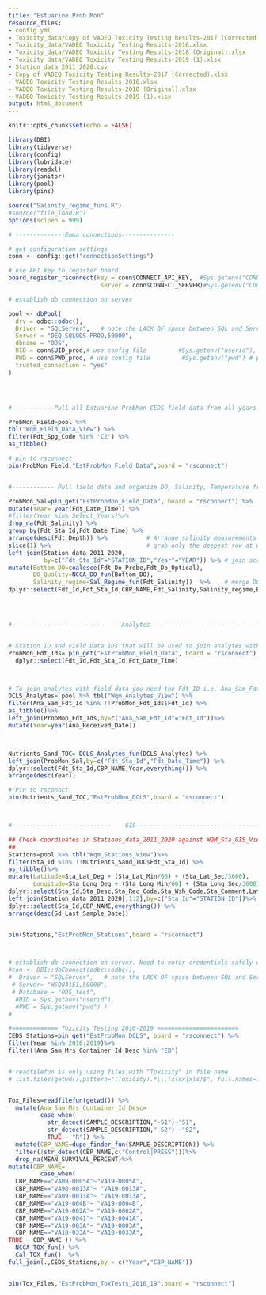 ```yaml
---
title: "Estuarine Prob Mon"
resource_files:
- config.yml
- Toxicity_data/Copy of VADEQ Toxicity Testing Results-2017 (Corrected).xlsx
- Toxicity_data/VADEQ Toxicity Testing Results-2016.xlsx
- Toxicity_data/VADEQ Toxicity Testing Results-2018 (Original).xlsx
- Toxicity_data/VADEQ Toxicity Testing Results-2019 (1).xlsx
- Station_data_2011_2020.csv
- Copy of VADEQ Toxicity Testing Results-2017 (Corrected).xlsx
- VADEQ Toxicity Testing Results-2016.xlsx
- VADEQ Toxicity Testing Results-2018 (Original).xlsx
- VADEQ Toxicity Testing Results-2019 (1).xlsx
output: html_document
---
```


```r
knitr::opts_chunk$set(echo = FALSE)

library(DBI)
library(tidyverse)
library(config)
library(lubridate)
library(readxl)
library(janitor)
library(pool)
library(pins)

source("Salinity_regime_funs.R")
#source("file_load.R")
options(scipen = 999)

# --------------Emma connections---------------

# get configuration settings
conn <- config::get("connectionSettings")

# use API key to register board
board_register_rsconnect(key = conn$CONNECT_API_KEY,  #Sys.getenv("CONNECT_API_KEY"),
                          server = conn$CONNECT_SERVER)#Sys.getenv("CONNECT_SERVER"))

# establish db connection on server

pool <- dbPool(
  drv = odbc::odbc(),
  Driver = "SQLServer",   # note the LACK OF space between SQL and Server ( how RStudio named driver)
  Server = "DEQ-SQLODS-PROD,50000",
  dbname = "ODS",
  UID = conn$UID_prod,# use config file         #Sys.getenv("userid"), # plug this in on server
  PWD = conn$PWD_prod, # use config file         #Sys.getenv("pwd") # plug this in on server
  trusted_connection = "yes"
)




# -----------Pull all Estuarine ProbMon CEDS field data from all years and pin to rsconnect server----------------

ProbMon_Field=pool %>%
tbl("Wqm_Field_Data_View") %>%
filter(Fdt_Spg_Code %in% 'C2') %>%
as_tibble()

# pin to rsconnect  
pin(ProbMon_Field,"EstProbMon_Field_Data",board = "rsconnect")


#------------ Pull field data and organize DO, Salinity, Temperature from CEDS-------------------------------

ProbMon_Sal=pin_get("EstProbMon_Field_Data", board = "rsconnect") %>%        
mutate(Year= year(Fdt_Date_Time)) %>%  
#filter(Year %in% Select_Years)%>%      
drop_na(Fdt_Salinity) %>%              
group_by(Fdt_Sta_Id,Fdt_Date_Time) %>% 
arrange(desc(Fdt_Depth)) %>%           # Arrange salinity measurements by depth deepest to shallowest
slice(1) %>%                           # grab only the deepest row at which there is a salinity value.Should be 0.5 meters from bottom
left_join(Station_data_2011_2020,
          by=c("Fdt_Sta_Id"="STATION_ID","Year"="YEAR")) %>% # join scraped CEDS IDs to NCCA IDs stored in a CSV
mutate(Bottom_DO=coalesce(Fdt_Do_Probe,Fdt_Do_Optical),
       DO_Quality=NCCA_DO_fun(Bottom_DO),
       Salinity_regime=Sal_Regime_fun(Fdt_Salinity))  %>%    # merge DO optical and DO probe if necessary
dplyr::select(Fdt_Id,Fdt_Sta_Id,CBP_NAME,Fdt_Salinity,Salinity_regime,Bottom_DO,DO_Quality,Fdt_Temp_Celcius,Fdt_Depth,Fdt_Date_Time,Year)




#------------------------------ Analytes -------------------------------------------------------------------------


# Station ID and Field Data IDs that will be used to join analytes with field data
ProbMon_Fdt_Ids= pin_get("EstProbMon_Field_Data", board = "rsconnect") %>%  
  dplyr::select(Fdt_Id,Fdt_Sta_Id,Fdt_Date_Time)



# To join analytes with field data you need the Fdt_ID i.e. Ana_Sam_Fdt_Id =Fdt_Id
DCLS_Analytes= pool %>% tbl("Wqm_Analytes_View") %>%
filter(Ana_Sam_Fdt_Id %in% !!ProbMon_Fdt_Ids$Fdt_Id) %>%
as_tibble()%>%
left_join(ProbMon_Fdt_Ids,by=c("Ana_Sam_Fdt_Id"="Fdt_Id"))%>%
mutate(Year=year(Ana_Received_Date)) 



Nutrients_Sand_TOC= DCLS_Analytes_fun(DCLS_Analytes) %>%
left_join(ProbMon_Sal,by=c("Fdt_Sta_Id","Fdt_Date_Time")) %>%
dplyr::select(Fdt_Sta_Id,CBP_NAME,Year,everything()) %>% 
arrange(desc(Year))

# Pin to rsconnct  
pin(Nutrients_Sand_TOC,"EstProbMon_DCLS",board = "rsconnect")



#----------------------------    GIS ---------------------------------------------------------------------------

## Check coordinates in Stations_data_2011_2020 against WQM_Sta_GIS_View table in CEDS
## 
Stations=pool %>% tbl("Wqm_Stations_View")%>%
filter(Sta_Id %in% !!Nutrients_Sand_TOC$Fdt_Sta_Id) %>%
as_tibble()%>%
mutate(Latitude=Sta_Lat_Deg + (Sta_Lat_Min/60) + (Sta_Lat_Sec/3600),
       Longitude=Sta_Long_Deg + (Sta_Long_Min/60) + (Sta_Long_Sec/3600))%>%
dplyr::select(Sta_Id,Sta_Desc,Sta_Rec_Code,Sta_Wsh_Code,Sta_Comment,Latitude,Longitude,Sd_Last_Sample_Date) %>%
left_join(Station_data_2011_2020[,1:2],by=c("Sta_Id"="STATION_ID"))%>%
dplyr::select(Sta_Id,CBP_NAME,everything()) %>%
arrange(desc(Sd_Last_Sample_Date))


pin(Stations,"EstProbMon_Stations",board = "rsconnect")



# establish db connection on server. Need to enter credentials safely on server after upload
#con <- DBI::dbConnect(odbc::odbc(),
#  Driver = "SQLServer",   # note the LACK OF space between SQL and Server ( how RStudio named driver)
 # Server= "WSQ04151,50000",
 # Database = "ODS_test",
  #UID = Sys.getenv("userid"),
  #PWD = Sys.getenv("pwd") )
#

#============= Toxicity Testing 2016-2019 =======================
CEDS_Stations=pin_get("EstProbMon_DCLS", board = "rsconnect") %>%
filter(Year %in% 2016:2019)%>%
filter(!Ana_Sam_Mrs_Container_Id_Desc %in% "EB")


# readfilefun is only using files with "Toxicity" in file name
# list.files(getwd(),pattern="(Toxicity).*\\.(xlsx|xls)$", full.names=TRUE) 


Tox_Files=readfilefun(getwd()) %>%
  mutate(Ana_Sam_Mrs_Container_Id_Desc=
         case_when(
           str_detect(SAMPLE_DESCRIPTION,"-S1")~"S1",
           str_detect(SAMPLE_DESCRIPTION,"-S2") ~"S2",
           TRUE ~ "R")) %>%
  mutate(CBP_NAME=dupe_finder_fun(SAMPLE_DESCRIPTION)) %>%
  filter(!str_detect(CBP_NAME,c("Control|PRESS")))%>%
  drop_na(MEAN_SURVIVAL_PERCENT)%>%
mutate(CBP_NAME=
         case_when(
  CBP_NAME=="VA09-0005A"~"VA19-0005A",
  CBP_NAME=="VA90-0013A"~ "VA19-0013A",
  CBP_NAME=="VA09-0013A"~ "VA19-0013A",
  CBP_NAME=="VA19-004B"~ "VA19-0004B",
  CBP_NAME=="VA19-002A"~ "VA19-0002A",
  CBP_NAME=="VA19-0041"~ "VA19-0041A",
  CBP_NAME=="VA19-003A"~ "VA19-0003A",
  CBP_NAME=="VA18-033A"~ "VA18-0033A",
TRUE ~ CBP_NAME )) %>%  
  NCCA_TOX_fun() %>%
  Cal_TOX_fun()  %>%
full_join(.,CEDS_Stations,by = c("Year","CBP_NAME"))


pin(Tox_Files,"EstProbMon_ToxTests_2016_19",board = "rsconnect")



  

```
